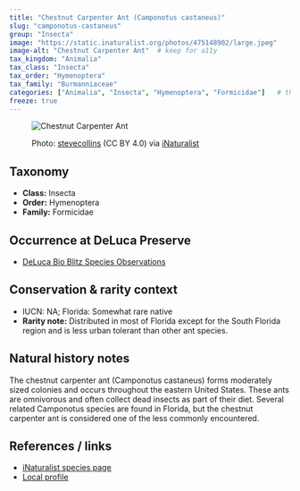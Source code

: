 ```yaml
---
title: "Chestnut Carpenter Ant (Camponotus castaneus)"
slug: "camponotus-castaneus"
group: "Insecta"
image: "https://static.inaturalist.org/photos/475148902/large.jpeg"        # keep for thumbnails
image-alt: "Chestnut Carpenter Ant"  # keep for a11y
tax_kingdom: "Animalia"
tax_class: "Insecta"
tax_order: "Hymenoptera"
tax_family: "Burmanniaceae"
categories: ["Animalia", "Insecta", "Hymenoptera", "Formicidae"]   # these drive the chips + filtering
freeze: true
---
```


<figure class="species-figure">

<img src="https://static.inaturalist.org/photos/475148902/large.jpeg" alt="Chestnut Carpenter Ant" class="species-photo"/>

<figcaption class="photo-credit">

Photo: <a href="https://www.inaturalist.org/people/stevecollins">stevecollins</a> (CC BY 4.0) via <a href="https://www.inaturalist.org/observations/264603805">iNaturalist</a>

</figcaption>

</figure>

## Taxonomy

-   **Class:** Insecta
-   **Order:** Hymenoptera
-   **Family:** Formicidae

## Occurrence at DeLuca Preserve

-   [DeLuca Bio Blitz Species Observations](https://www.inaturalist.org/observations?project_id=annual-uf-ifas-deluca-bioblitz-data&taxon_id=129272&verifiable=any)

## Conservation & rarity context

-   IUCN: NA; Florida: Somewhat rare native
-   **Rarity note:** Distributed in most of Florida except for the South Florida region and is less urban tolerant than other ant species.

## Natural history notes

The chestnut carpenter ant (Camponotus castaneus) forms moderately sized colonies and occurs throughout the eastern United States. These ants are omnivorous and often collect dead insects as part of their diet. Several related Camponotus species are found in Florida, but the chestnut carpenter ant is considered one of the less commonly encountered.

## References / links

-   [iNaturalist species page](https://www.inaturalist.org/taxa/129272-Camponotus-castaneus#map-tab)
-   [Local profile](https://www.antwiki.org/wiki/Camponotus_castaneus)
